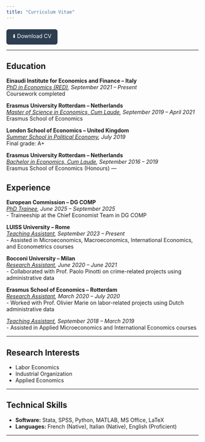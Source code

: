 ```yaml
---
title: "Curriculum Vitae"
---
```


<a href="pdf/Pierre_Robiglio_CV.pdf" style="display:inline-block; padding:8px 16px; margin-top:8px; background-color:#2c3e50; color:#fff; text-decoration:none; border-radius:6px; margin-right:8px;">⬇️ Download CV</a>

---

## Education

**Einaudi Institute for Economics and Finance – Italy**  
*<u>PhD in Economics (RED)</u>, September 2021 – Present*  
Coursework completed  

**Erasmus University Rotterdam – Netherlands**  
*<u>Master of Science in Economics, Cum Laude</u>, September 2019 – April 2021*  
Erasmus School of Economics  

**London School of Economics – United Kingdom**  
*<u>Summer School in Political Economy</u>, July 2019*  
Final grade: A+  

**Erasmus University Rotterdam – Netherlands**  
*<u>Bachelor in Economics, Cum Laude</u>, September 2016 – 2019*  
Erasmus School of Economics (Honours) 
---

## Experience

**European Commission – DG COMP**  
*<u>PhD Trainee</u>, June 2025 – September 2025*  
- Traineeship at the Chief Economist Team in DG COMP  

**LUISS University – Rome**  
*<u>Teaching Assistant</u>, September 2023 – Present*  
- Assisted in Microeconomics, Macroeconomics, International Economics, and Econometrics courses  

**Bocconi University – Milan**  
*<u>Research Assistant</u>, June 2020 – June 2021*  
- Collaborated with Prof. Paolo Pinotti on crime-related projects using administrative data  

**Erasmus School of Economics – Rotterdam**  
*<u>Research Assistant</u>, March 2020 – July 2020*  
- Worked with Prof. Olivier Marie on labor-related projects using Dutch administrative data  

*<u>Teaching Assistant</u>, September 2018 – March 2019*  
- Assisted in Applied Microeconomics and International Economics courses  

---

## Research Interests

- Labor Economics  
- Industrial Organization  
- Applied Economics  

---

## Technical Skills

- **Software:** Stata, SPSS, Python, MATLAB, MS Office, LaTeX  
- **Languages:** French (Native), Italian (Native), English (Proficient)  

---


